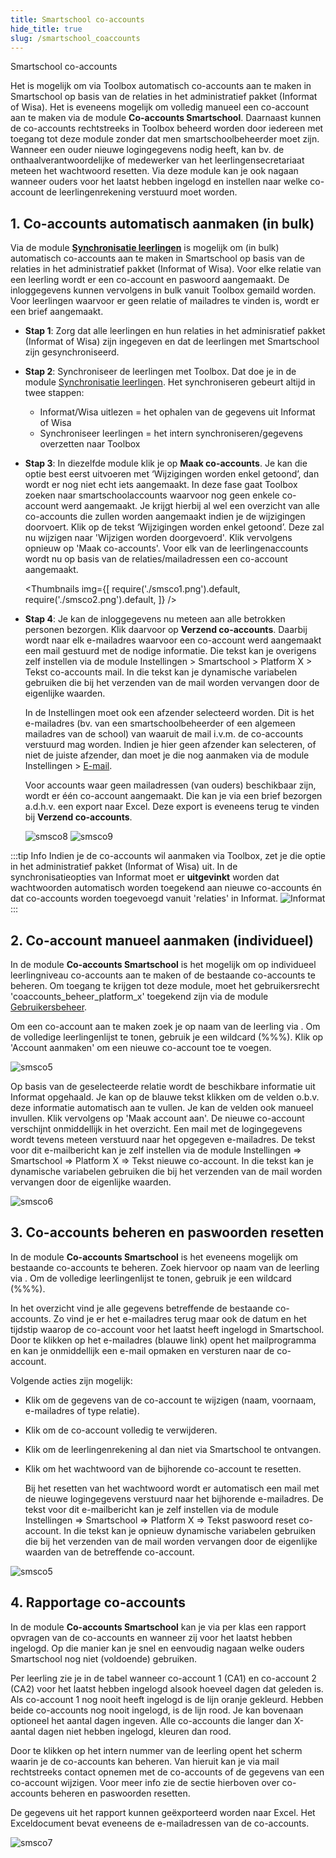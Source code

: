 ```yaml
---
title: Smartschool co-accounts 
hide_title: true 
slug: /smartschool_coaccounts
---
```


<ImageTitle img="parents.png">Smartschool co-accounts</ImageTitle>

Het is mogelijk om via Toolbox automatisch co-accounts aan te maken in Smartschool op basis van de relaties in het administratief pakket (Informat of Wisa). Het is eveneens mogelijk om volledig manueel een co-account aan te maken via de module **Co-accounts Smartschool**. Daarnaast kunnen de co-accounts rechtstreeks in Toolbox beheerd worden door iedereen met toegang tot deze module zonder dat men smartschoolbeheerder moet zijn. Wanneer een ouder nieuwe logingegevens nodig heeft, kan bv. de onthaalverantwoordelijke of medewerker van het leerlingensecretariaat meteen het wachtwoord resetten. Via deze module kan je ook nagaan wanneer ouders voor het laatst hebben ingelogd en instellen naar welke co-account de leerlingenrekening verstuurd moet worden. 

## 1. Co-accounts automatisch aanmaken (in bulk)

Via de module **[Synchronisatie leerlingen](/synchronisatie/synchronisatie_lln/)** is mogelijk om (in bulk) automatisch co-accounts aan te maken in Smartschool op basis van de relaties in het administratief pakket (Informat of Wisa). Voor elke relatie van een leerling wordt er een co-account en paswoord aangemaakt. De inloggegevens kunnen vervolgens in bulk vanuit Toolbox gemaild worden. Voor leerlingen waarvoor er geen relatie of mailadres te vinden is, wordt er een brief aangemaakt.

- **Stap 1**: Zorg dat alle leerlingen en hun relaties in het adminisratief pakket (Informat of Wisa) zijn ingegeven en dat de leerlingen met Smartschool zijn gesynchroniseerd.
- **Stap 2**: Synchroniseer de leerlingen met Toolbox. Dat doe je in de module [Synchronisatie leerlingen](/synchronisatie/synchronisatie_lln/). Het synchroniseren gebeurt altijd in twee stappen:
  - Informat/Wisa uitlezen = het ophalen van de gegevens uit Informat of Wisa
  - Synchroniseer leerlingen = het intern synchroniseren/gegevens overzetten naar Toolbox
- **Stap 3**: In diezelfde module klik je op **Maak co-accounts**. Je kan die optie best eerst uitvoeren met ‘Wijzigingen worden enkel getoond’, dan wordt er nog niet echt iets aangemaakt. In deze fase gaat Toolbox zoeken naar smartschoolaccounts waarvoor nog geen enkele co-account werd aangemaakt. Je krijgt hierbij al wel een overzicht van alle co-accounts die zullen worden aangemaakt indien je de wijzigingen doorvoert. Klik op de tekst ‘Wijzigingen worden enkel getoond’. Deze zal nu wijzigen naar 'Wijzigen worden doorgevoerd'. Klik vervolgens opnieuw op 'Maak co-accounts'. Voor elk van de leerlingenaccounts wordt nu op basis van de relaties/mailadressen een co-account aangemaakt.

  <Thumbnails img={[
    require('./smsco1.png').default,
    require('./smsco2.png').default, 
  ]} />

- **Stap 4**: Je kan de inloggegevens nu meteen aan alle betrokken personen bezorgen. Klik daarvoor op **Verzend co-accounts**. Daarbij wordt naar elk e-mailadres waarvoor een co-account werd aangemaakt een mail gestuurd met de nodige informatie. Die tekst kan je overigens zelf instellen via de module Instellingen > Smartschool > Platform X > Tekst co-accounts mail. In die tekst kan je dynamische variabelen gebruiken die bij het verzenden van de mail worden vervangen door de eigenlijke waarden. 

  In de Instellingen moet ook een afzender selecteerd worden. Dit is het e-mailadres (bv. van een smartschoolbeheerder of een algemeen mailadres van de school) van waaruit de mail i.v.m. de co-accounts verstuurd mag worden. Indien je hier geen afzender kan selecteren, of niet de juiste afzender, dan moet je die nog aanmaken via de module Instellingen > [E-mail](/e-mail).

  Voor accounts waar geen mailadressen (van ouders) beschikbaar zijn, wordt er één co-account aangemaakt. Die kan je via een brief bezorgen a.d.h.v. een export naar Excel. Deze export is eveneens terug te vinden bij **Verzend co-accounts**.

  ![smsco8](./smsco8.PNG)
  ![smsco9](./smsco9.PNG)

:::tip Info
Indien je de co-accounts wil aanmaken via Toolbox, zet je die optie in het administratief pakket (Informat of Wisa) uit.
In de synchronisatieopties van Informat moet er **uitgevinkt** worden dat wachtwoorden automatisch worden toegekend aan nieuwe co-accounts én dat co-accounts worden toegevoegd vanuit 'relaties' in Informat. 
![Informat](./Informat.jpg)
:::

## 2. Co-account manueel aanmaken (individueel)

In de module **Co-accounts Smartschool** is het mogelijk om op individueel leerlingniveau co-accounts aan te maken of de bestaande co-accounts te beheren. Om toegang te krijgen tot deze module, moet het gebruikersrecht 'coaccounts_beheer_platform_x' toegekend zijn via de module [Gebruikersbeheer](/gebruikersbeheer).

Om een co-account aan te maken zoek je op naam van de leerling via <LegacyAction img="parents.png" text="Beheer van co-accounts"/>. Om de volledige leerlingenlijst te tonen, gebruik je een wildcard (%%%). Klik op 'Account aanmaken' om een nieuwe co-account toe te voegen. 

![smsco5](./smsco5.png)

Op basis van de geselecteerde relatie wordt de beschikbare informatie uit Informat opgehaald. Je kan op de blauwe tekst klikken om de velden o.b.v. deze informatie automatisch aan te vullen. Je kan de velden ook manueel invullen. Klik vervolgens op 'Maak account aan'. De nieuwe co-account verschijnt onmiddellijk in het overzicht. Een mail met de logingegevens wordt tevens meteen verstuurd naar het opgegeven e-mailadres. De tekst voor dit e-mailbericht kan je zelf instellen via de module Instellingen => Smartschool => Platform X => Tekst nieuwe co-account. In die tekst kan je dynamische variabelen gebruiken die bij het verzenden van de mail worden vervangen door de eigenlijke waarden. 

![smsco6](./smsco6.png)

## 3. Co-accounts beheren en paswoorden resetten 

In de module **Co-accounts Smartschool** is het eveneens mogelijk om bestaande co-accounts te beheren. Zoek hiervoor op naam van de leerling via <LegacyAction img="parents.png" text="Beheer van co-accounts"/>. Om de volledige leerlingenlijst te tonen, gebruik je een wildcard (%%%).

In het overzicht vind je alle gegevens betreffende de bestaande co-accounts. Zo vind je er het e-mailadres terug maar ook de datum en het tijdstip waarop de co-account voor het laatst heeft ingelogd in Smartschool. Door te klikken op het e-mailadres (blauwe link) opent het mailprogramma en kan je onmiddellijk een e-mail opmaken en versturen naar de co-account.  

Volgende acties zijn mogelijk:

- Klik <LegacyAction img="edit.png"/>  om de gegevens van de co-account te wijzigen (naam, voornaam, e-mailadres of type relatie). 

- Klik <LegacyAction img="remove.png"/> om de co-account volledig te verwijderen. <br/>

- Klik <LegacyAction img="vinkjeGrijsRond.png"/> om de leerlingenrekening al dan niet via Smartschool te ontvangen. <br/>

- Klik <LegacyAction img="lock.png"/> om het wachtwoord van de bijhorende co-account te resetten. 

  Bij het resetten van het wachtwoord wordt er automatisch een mail met de nieuwe logingegevens verstuurd naar het bijhorende e-mailadres. De tekst voor dit e-mailbericht kan je zelf instellen via de module Instellingen => Smartschool => Platform X => Tekst paswoord reset co-account. In die tekst kan je opnieuw dynamische variabelen gebruiken die bij het verzenden van de mail worden vervangen door de eigenlijke waarden van de betreffende co-account. 


![smsco5](./smsco5.png)

## 4. Rapportage co-accounts

In de module **Co-accounts Smartschool** kan je via <LegacyAction img="report.png" text="Rapportage co-accounts"/> per klas een rapport opvragen van de co-accounts en wanneer zij voor het laatst hebben ingelogd. Op die manier kan je snel en eenvoudig nagaan welke ouders Smartschool nog niet (voldoende) gebruiken. 

Per leerling zie je in de tabel wanneer co-account 1 (CA1) en co-account 2 (CA2) voor het laatst hebben ingelogd alsook hoeveel dagen dat geleden is. Als co-account 1 nog nooit heeft ingelogd is de lijn oranje gekleurd. Hebben beide co-accounts nog nooit ingelogd, is de lijn rood. Je kan bovenaan optioneel het aantal dagen ingeven. Alle co-accounts die langer dan X-aantal dagen niet hebben ingelogd, kleuren dan rood.  

Door te klikken op het intern nummer van de leerling opent het scherm waarin je de co-accounts kan beheren. Van hieruit kan je via mail rechtstreeks contact opnemen met de co-accounts of de gegevens van een co-account wijzigen. Voor meer info zie de sectie hierboven over co-accounts beheren en paswoorden resetten.

De gegevens uit het rapport kunnen geëxporteerd worden naar Excel. Het Exceldocument bevat eveneens de e-mailadressen van de co-accounts. 

![smsco7](./smsco7.png)
